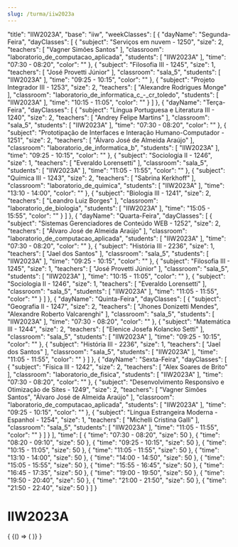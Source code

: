 ```yaml
---
slug: /turma/iiw2023a
---
```


  "title": "IIW2023A",
  "base": "iiw",
  "weekClasses": [
    {
      "dayName": "Segunda-Feira",
      "dayClasses": [
        {
          "subject": "Serviços em nuvem - 1250",
          "size": 2,
          "teachers": [
            "Vagner Simões Santos"
          ],
          "classroom": "laboratorio_de_computacao_aplicada",
          "students": [
            "IIW2023A"
          ],
          "time": "07:30 - 08:20",
          "color": ""
        },
        {
          "subject": "Filosofia III - 1245",
          "size": 1,
          "teachers": [
            "José Provetti Júnior"
          ],
          "classroom": "sala_5",
          "students": [
            "IIW2023A"
          ],
          "time": "09:25 - 10:15",
          "color": ""
        },
        {
          "subject": "Projeto Integrador III - 1253",
          "size": 2,
          "teachers": [
            "Alexandre Rodrigues Monge"
          ],
          "classroom": "laboratorio_de_informatica_c_-_cr_toledo",
          "students": [
            "IIW2023A"
          ],
          "time": "10:15 - 11:05",
          "color": ""
        }
      ]
    },
    {
      "dayName": "Terça-Feira",
      "dayClasses": [
        {
          "subject": "Língua Portuguesa e Literatura III - 1240",
          "size": 2,
          "teachers": [
            "Andrey Felipe Martins"
          ],
          "classroom": "sala_5",
          "students": [
            "IIW2023A"
          ],
          "time": "07:30 - 08:20",
          "color": ""
        },
        {
          "subject": "Prototipação de Interfaces e Interação Humano-Computador - 1251",
          "size": 2,
          "teachers": [
            "Álvaro José de Almeida Araújo"
          ],
          "classroom": "laboratorio_de_informatica_b",
          "students": [
            "IIW2023A"
          ],
          "time": "09:25 - 10:15",
          "color": ""
        },
        {
          "subject": "Sociologia II - 1246",
          "size": 1,
          "teachers": [
            "Everaldo Lorensetti"
          ],
          "classroom": "sala_5",
          "students": [
            "IIW2023A"
          ],
          "time": "11:05 - 11:55",
          "color": ""
        },
        {
          "subject": "Química III - 1243",
          "size": 2,
          "teachers": [
            "Sabrina Kerkhoff"
          ],
          "classroom": "laboratorio_de_quimica",
          "students": [
            "IIW2023A"
          ],
          "time": "13:10 - 14:00",
          "color": ""
        },
        {
          "subject": "Biologia III - 1241",
          "size": 2,
          "teachers": [
            "Leandro Luiz Borges"
          ],
          "classroom": "laboratorio_de_biologia",
          "students": [
            "IIW2023A"
          ],
          "time": "15:05 - 15:55",
          "color": ""
        }
      ]
    },
    {
      "dayName": "Quarta-Feira",
      "dayClasses": [
        {
          "subject": "Sistemas Gerenciadores de Conteúdo WEB - 1252",
          "size": 2,
          "teachers": [
            "Álvaro José de Almeida Araújo"
          ],
          "classroom": "laboratorio_de_computacao_aplicada",
          "students": [
            "IIW2023A"
          ],
          "time": "07:30 - 08:20",
          "color": ""
        },
        {
          "subject": "História III - 2236",
          "size": 1,
          "teachers": [
            "Jael dos Santos"
          ],
          "classroom": "sala_5",
          "students": [
            "IIW2023A"
          ],
          "time": "09:25 - 10:15",
          "color": ""
        },
        {
          "subject": "Filosofia III - 1245",
          "size": 1,
          "teachers": [
            "José Provetti Júnior"
          ],
          "classroom": "sala_5",
          "students": [
            "IIW2023A"
          ],
          "time": "10:15 - 11:05",
          "color": ""
        },
        {
          "subject": "Sociologia II - 1246",
          "size": 1,
          "teachers": [
            "Everaldo Lorensetti"
          ],
          "classroom": "sala_5",
          "students": [
            "IIW2023A"
          ],
          "time": "11:05 - 11:55",
          "color": ""
        }
      ]
    },
    {
      "dayName": "Quinta-Feira",
      "dayClasses": [
        {
          "subject": "Geografia II - 1247",
          "size": 2,
          "teachers": [
            "Jhones Donizetti Mendes",
            "Alexandre Roberto Valcarenghi"
          ],
          "classroom": "sala_5",
          "students": [
            "IIW2023A"
          ],
          "time": "07:30 - 08:20",
          "color": ""
        },
        {
          "subject": "Matemática III - 1244",
          "size": 2,
          "teachers": [
            "Elenice Josefa Kolancko Setti"
          ],
          "classroom": "sala_5",
          "students": [
            "IIW2023A"
          ],
          "time": "09:25 - 10:15",
          "color": ""
        },
        {
          "subject": "História III - 2236",
          "size": 1,
          "teachers": [
            "Jael dos Santos"
          ],
          "classroom": "sala_5",
          "students": [
            "IIW2023A"
          ],
          "time": "11:05 - 11:55",
          "color": ""
        }
      ]
    },
    {
      "dayName": "Sexta-Feira",
      "dayClasses": [
        {
          "subject": "Física III - 1242",
          "size": 2,
          "teachers": [
            "Alex Soares de Brito"
          ],
          "classroom": "laboratorio_de_fisica",
          "students": [
            "IIW2023A"
          ],
          "time": "07:30 - 08:20",
          "color": ""
        },
        {
          "subject": "Desenvolvimento Responsivo e Otimização de Sites - 1249",
          "size": 2,
          "teachers": [
            "Vagner Simões Santos",
            "Álvaro José de Almeida Araújo"
          ],
          "classroom": "laboratorio_de_computacao_aplicada",
          "students": [
            "IIW2023A"
          ],
          "time": "09:25 - 10:15",
          "color": ""
        },
        {
          "subject": "Língua Estrangeira Moderna - Espanhol - 1254",
          "size": 1,
          "teachers": [
            "Michelli Cristina Galli"
          ],
          "classroom": "sala_5",
          "students": [
            "IIW2023A"
          ],
          "time": "11:05 - 11:55",
          "color": ""
        }
      ]
    }
  ],
  "time": [
    {
      "time": "07:30 - 08:20",
      "size": 50
    },
    {
      "time": "08:20 - 09:10",
      "size": 50
    },
    {
      "time": "09:25 - 10:15",
      "size": 50
    },
    {
      "time": "10:15 - 11:05",
      "size": 50
    },
    {
      "time": "11:05 - 11:55",
      "size": 50
    },
    {
      "time": "13:10 - 14:00",
      "size": 50
    },
    {
      "time": "14:00 - 14:50",
      "size": 50
    },
    {
      "time": "15:05 - 15:55",
      "size": 50
    },
    {
      "time": "15:55 - 16:45",
      "size": 50
    },
    {
      "time": "16:45 - 17:35",
      "size": 50
    },
    {
      "time": "19:00 - 19:50",
      "size": 50
    },
    {
      "time": "19:50 - 20:40",
      "size": 50
    },
    {
      "time": "21:00 - 21:50",
      "size": 50
    },
    {
      "time": "21:50 - 22:40",
      "size": 50
    }
  ]
}

# IIW2023A

<div>
  {
    <BrowserOnly>
      {() => (
        <Grid
          title={data.title}
          weekClasses={data.weekClasses}
          time={data.time}
        />
      )}
    </BrowserOnly>
  }
</div>
